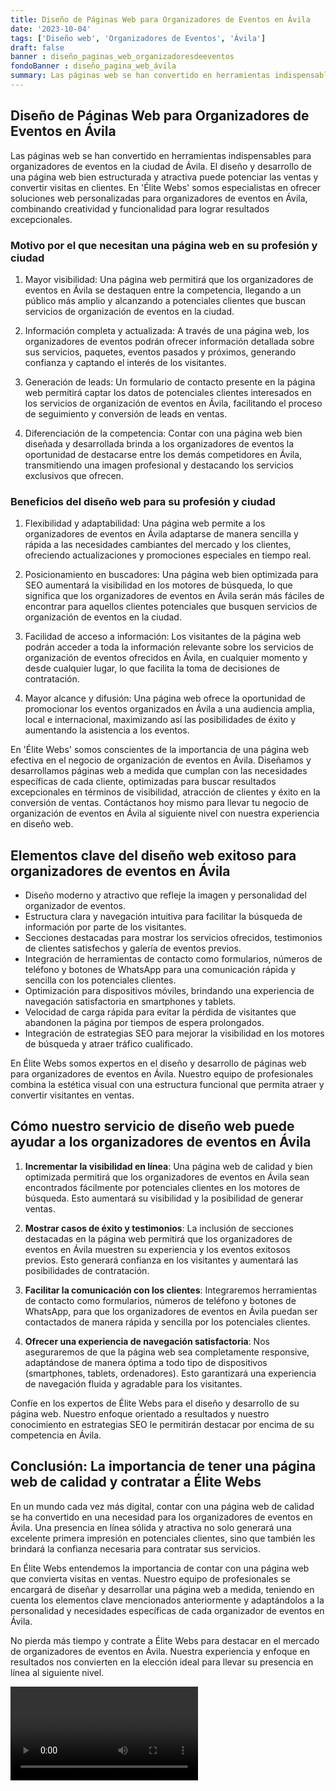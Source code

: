 ```yaml
---
title: Diseño de Páginas Web para Organizadores de Eventos en Ávila
date: '2023-10-04'
tags: ['Diseño web', 'Organizadores de Eventos', 'Ávila']
draft: false
banner : diseño_paginas_web_organizadoresdeeventos
fondoBanner : diseño_pagina_web_ávila
summary: Las páginas web se han convertido en herramientas indispensables para organizadores de eventos en la ciudad de Ávila. El diseño y desarrollo de una página web bien estructurada y atractiva puede potenciar las ventas y convertir visitas en clientes. En 'Élite Webs' somos especialistas en ofrecer soluciones web personalizadas para organizadores de eventos en Ávila, combinando creatividad y funcionalidad para lograr resultados excepcionales.
---
```


## Diseño de Páginas Web para Organizadores de Eventos en Ávila

Las páginas web se han convertido en herramientas indispensables para organizadores de eventos en la ciudad de Ávila. El diseño y desarrollo de una página web bien estructurada y atractiva puede potenciar las ventas y convertir visitas en clientes. En 'Élite Webs' somos especialistas en ofrecer soluciones web personalizadas para organizadores de eventos en Ávila, combinando creatividad y funcionalidad para lograr resultados excepcionales.

### Motivo por el que necesitan una página web en su profesión y ciudad

1. Mayor visibilidad: Una página web permitirá que los organizadores de eventos en Ávila se destaquen entre la competencia, llegando a un público más amplio y alcanzando a potenciales clientes que buscan servicios de organización de eventos en la ciudad.

2. Información completa y actualizada: A través de una página web, los organizadores de eventos podrán ofrecer información detallada sobre sus servicios, paquetes, eventos pasados y próximos, generando confianza y captando el interés de los visitantes.

3. Generación de leads: Un formulario de contacto presente en la página web permitirá captar los datos de potenciales clientes interesados en los servicios de organización de eventos en Ávila, facilitando el proceso de seguimiento y conversión de leads en ventas.

4. Diferenciación de la competencia: Contar con una página web bien diseñada y desarrollada brinda a los organizadores de eventos la oportunidad de destacarse entre los demás competidores en Ávila, transmitiendo una imagen profesional y destacando los servicios exclusivos que ofrecen.

### Beneficios del diseño web para su profesión y ciudad

1. Flexibilidad y adaptabilidad: Una página web permite a los organizadores de eventos en Ávila adaptarse de manera sencilla y rápida a las necesidades cambiantes del mercado y los clientes, ofreciendo actualizaciones y promociones especiales en tiempo real.

2. Posicionamiento en buscadores: Una página web bien optimizada para SEO aumentará la visibilidad en los motores de búsqueda, lo que significa que los organizadores de eventos en Ávila serán más fáciles de encontrar para aquellos clientes potenciales que busquen servicios de organización de eventos en la ciudad.

3. Facilidad de acceso a información: Los visitantes de la página web podrán acceder a toda la información relevante sobre los servicios de organización de eventos ofrecidos en Ávila, en cualquier momento y desde cualquier lugar, lo que facilita la toma de decisiones de contratación.

4. Mayor alcance y difusión: Una página web ofrece la oportunidad de promocionar los eventos organizados en Ávila a una audiencia amplia, local e internacional, maximizando así las posibilidades de éxito y aumentando la asistencia a los eventos.

En 'Élite Webs' somos conscientes de la importancia de una página web efectiva en el negocio de organización de eventos en Ávila. Diseñamos y desarrollamos páginas web a medida que cumplan con las necesidades específicas de cada cliente, optimizadas para buscar resultados excepcionales en términos de visibilidad, atracción de clientes y éxito en la conversión de ventas. Contáctanos hoy mismo para llevar tu negocio de organización de eventos en Ávila al siguiente nivel con nuestra experiencia en diseño web.

<GifSeo />

<Cta />

## Elementos clave del diseño web exitoso para organizadores de eventos en Ávila

- Diseño moderno y atractivo que refleje la imagen y personalidad del organizador de eventos.
- Estructura clara y navegación intuitiva para facilitar la búsqueda de información por parte de los visitantes.
- Secciones destacadas para mostrar los servicios ofrecidos, testimonios de clientes satisfechos y galería de eventos previos.
- Integración de herramientas de contacto como formularios, números de teléfono y botones de WhatsApp para una comunicación rápida y sencilla con los potenciales clientes.
- Optimización para dispositivos móviles, brindando una experiencia de navegación satisfactoria en smartphones y tablets.
- Velocidad de carga rápida para evitar la pérdida de visitantes que abandonen la página por tiempos de espera prolongados.
- Integración de estrategias SEO para mejorar la visibilidad en los motores de búsqueda y atraer tráfico cualificado.

En Élite Webs somos expertos en el diseño y desarrollo de páginas web para organizadores de eventos en Ávila. Nuestro equipo de profesionales combina la estética visual con una estructura funcional que permita atraer y convertir visitantes en ventas. 

## Cómo nuestro servicio de diseño web puede ayudar a los organizadores de eventos en Ávila

1. **Incrementar la visibilidad en línea**: Una página web de calidad y bien optimizada permitirá que los organizadores de eventos en Ávila sean encontrados fácilmente por potenciales clientes en los motores de búsqueda. Esto aumentará su visibilidad y la posibilidad de generar ventas.

2. **Mostrar casos de éxito y testimonios**: La inclusión de secciones destacadas en la página web permitirá que los organizadores de eventos en Ávila muestren su experiencia y los eventos exitosos previos. Esto generará confianza en los visitantes y aumentará las posibilidades de contratación.

3. **Facilitar la comunicación con los clientes**: Integraremos herramientas de contacto como formularios, números de teléfono y botones de WhatsApp, para que los organizadores de eventos en Ávila puedan ser contactados de manera rápida y sencilla por los potenciales clientes.

4. **Ofrecer una experiencia de navegación satisfactoria**: Nos aseguraremos de que la página web sea completamente responsive, adaptándose de manera óptima a todo tipo de dispositivos (smartphones, tablets, ordenadores). Esto garantizará una experiencia de navegación fluida y agradable para los visitantes.

Confíe en los expertos de Élite Webs para el diseño y desarrollo de su página web. Nuestro enfoque orientado a resultados y nuestro conocimiento en estrategias SEO le permitirán destacar por encima de su competencia en Ávila.

## Conclusión: La importancia de tener una página web de calidad y contratar a Élite Webs

En un mundo cada vez más digital, contar con una página web de calidad se ha convertido en una necesidad para los organizadores de eventos en Ávila. Una presencia en línea sólida y atractiva no solo generará una excelente primera impresión en potenciales clientes, sino que también les brindará la confianza necesaria para contratar sus servicios.

En Élite Webs entendemos la importancia de contar con una página web que convierta visitas en ventas. Nuestro equipo de profesionales se encargará de diseñar y desarrollar una página web a medida, teniendo en cuenta los elementos clave mencionados anteriormente y adaptándolos a la personalidad y necesidades específicas de cada organizador de eventos en Ávila.

No pierda más tiempo y contrate a Élite Webs para destacar en el mercado de organizadores de eventos en Ávila. Nuestra experiencia y enfoque en resultados nos convierten en la elección ideal para llevar su presencia en línea al siguiente nivel.

<Video />

<CtaBot job='Organizadores de Eventos' city='Ávila'/>

<Gmaps query='Ávila+españa+maps' />
